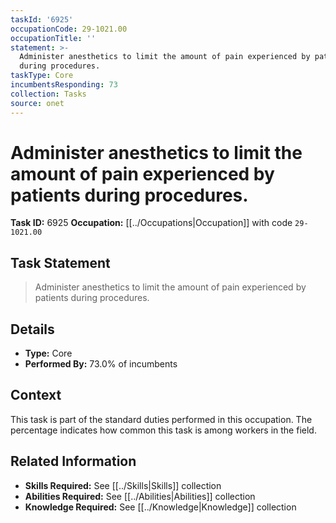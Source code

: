 ```yaml
---
taskId: '6925'
occupationCode: 29-1021.00
occupationTitle: ''
statement: >-
  Administer anesthetics to limit the amount of pain experienced by patients
  during procedures.
taskType: Core
incumbentsResponding: 73
collection: Tasks
source: onet
---
```

# Administer anesthetics to limit the amount of pain experienced by patients during procedures.

**Task ID:** 6925
**Occupation:** [[../Occupations|Occupation]] with code `29-1021.00`

## Task Statement

> Administer anesthetics to limit the amount of pain experienced by patients during procedures.

## Details

- **Type:** Core
- **Performed By:** 73.0% of incumbents

## Context

This task is part of the standard duties performed in this occupation. The percentage indicates how common this task is among workers in the field.

## Related Information

- **Skills Required:** See [[../Skills|Skills]] collection
- **Abilities Required:** See [[../Abilities|Abilities]] collection
- **Knowledge Required:** See [[../Knowledge|Knowledge]] collection
